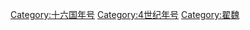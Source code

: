 {{Catnav|頁面分類|历史|年号|中国年号|十六国年号}}
{{Catnav|頁面分類|...|魏晉南北朝|五胡十六国|十六国年号}}

[[Category:十六国年号|Category:十六国年号]]
[[Category:4世纪年号|Category:4世纪年号]]
[[Category:翟魏|Category:翟魏]]